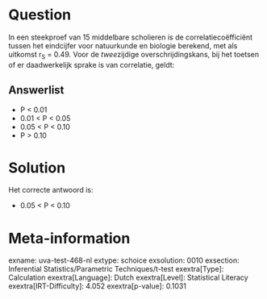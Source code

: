 Question
========

In een steekproef van 15 middelbare scholieren is de
correlatiecoëfficiënt tussen het eindcijfer voor natuurkunde en biologie
berekend, met als uitkomst r~S~ = 0.49. Voor de *twee*zijdige
overschrijdingskans, bij het toetsen of er daadwerkelijk sprake is van
correlatie, geldt:

Answerlist
----------

* P < 0.01
* 0.01 < P < 0.05
* 0.05 < P < 0.10
* P > 0.10

Solution
========

Het correcte antwoord is: 

* 0.05 < P < 0.10

Meta-information
================
exname: uva-test-468-nl
extype: schoice
exsolution: 0010
exsection: Inferential Statistics/Parametric Techniques/t-test
exextra[Type]: Calculation
exextra[Language]: Dutch
exextra[Level]: Statistical Literacy
exextra[IRT-Difficulty]: 4.052
exextra[p-value]: 0.1031
